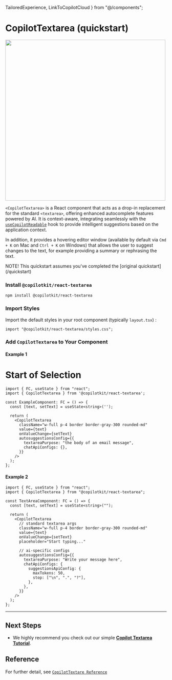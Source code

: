   TailoredExperience,
  LinkToCopilotCloud
} from "@/components";

# CopilotTextarea (quickstart)

<img src="/images/CopilotTextarea.gif" width="500" />
 
`<CopilotTextarea>` is a React component that acts as a drop-in replacement for the standard `<textarea>`,
 offering enhanced autocomplete features powered by AI. It is context-aware, integrating seamlessly with the
[`useCopilotReadable`](/reference/hooks/useCopilotReadable) hook to provide intelligent suggestions based on the application context.
 
In addition, it provides a hovering editor window (available by default via `Cmd + K` on Mac and `Ctrl + K` on Windows) that allows the user to
suggest changes to the text, for example providing a summary or rephrasing the text.
 

<Callout>
  NOTE! This quickstart assumes you've completed the [original quickstart](/quickstart)
</Callout>

<Steps>

### Install `@copilotkit/react-textarea`
    
```shell npm2yarn
npm install @copilotkit/react-textarea
```
    
### Import Styles
    
Import the default styles in your root component (typically `layout.tsx`) :

```tsx filename="layout.tsx"
import "@copilotkit/react-textarea/styles.css";
```

### Add `CopilotTextarea` to Your Component

#### Example 1
     
# Start of Selection
```tsx filename="ExampleComponent.tsx" showLineNumbers highlight={8, 12-15}
import { FC, useState } from "react";
import { CopilotTextarea } from '@copilotkit/react-textarea';

const ExampleComponent: FC = () => {
  const [text, setText] = useState<string>('');

  return (
    <CopilotTextarea
      className="w-full p-4 border border-gray-300 rounded-md"
      value={text}
      onValueChange={setText}
      autosuggestionsConfig={{
        textareaPurpose: "the body of an email message",
        chatApiConfigs: {},
      }}
    />
  );
};
```

#### Example 2


```tsx filename="TextAreaComponent.tsx" showLineNumbers highlight={8, 16-24}
import { FC, useState } from "react";
import { CopilotTextarea } from "@copilotkit/react-textarea";

const TextAreaComponent: FC = () => {
  const [text, setText] = useState<string>("");

  return (
    <CopilotTextarea
      // standard textarea args
      className="w-full p-4 border border-gray-300 rounded-md"
      value={text}
      onValueChange={setText}
      placeholder="Start typing..."

      // ai-specific configs
      autosuggestionsConfig={{
        textareaPurpose: "Write your message here",
        chatApiConfigs: {
          suggestionsApiConfig: {
            maxTokens: 50,
            stop: ["\n", ".", "?"],
          },
        },
      }}
    />
  );
};
```
    
</Steps>

---
    
## Next Steps
    
- We highly recommend you check out our simple **[Copilot Textarea Tutorial](/tutorial-textarea/overview)**.
    
## Reference

For further detail, see [`CopilotTextare Reference`](/reference/components/CopilotTextarea)